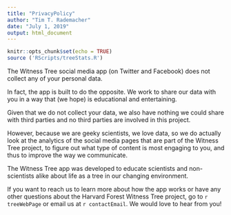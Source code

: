 ```yaml
---
title: "PrivacyPolicy"
author: "Tim T. Rademacher"
date: "July 1, 2019"
output: html_document
---
```


```r
knitr::opts_chunk$set(echo = TRUE)
source ('RScripts/treeStats.R')
```


The Witness Tree social media app (on Twitter and Facebook) does not collect any of your personal data.

In fact, the app is built to do the opposite. We work to share our data with you in a way that (we hope) is educational and entertaining.

Given that we do not collect your data, we also have nothing we could share with third parties and no third parties are involved in this project. 

However, because we are geeky scientists, we love data, so we do actually look at the analytics of the social media pages that are part of the Witness Tree project, to figure out what type of content is most engaging to you, and thus to improve the way we communicate.

The Witness Tree app was developed to educate scientists and non-scientists alike about life as a tree in our changing environment.

If you want to reach us to learn more about how the app works or have any other questions about the Harvard Forest Witness Tree project, go to `r treeWebPage` or email us at `r contactEmail`. We would love to hear from you!
